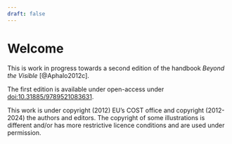 ```yaml
---
draft: false
---
```


# Welcome {.unnumbered}

::: callout-note
This is work in progress towards a second edition of the handbook _Beyond the Visible_ [@Aphalo2012c].

The first edition is available under open-access under [doi:10.31885/9789521083631](http://doi.org/10.31885/9789521083631).
:::

This work is under copyright (2012) EU's COST office and copyright (2012-2024) the authors and editors. The copyright of some illustrations is different and/or has more restrictive licence conditions and are used under permission.

